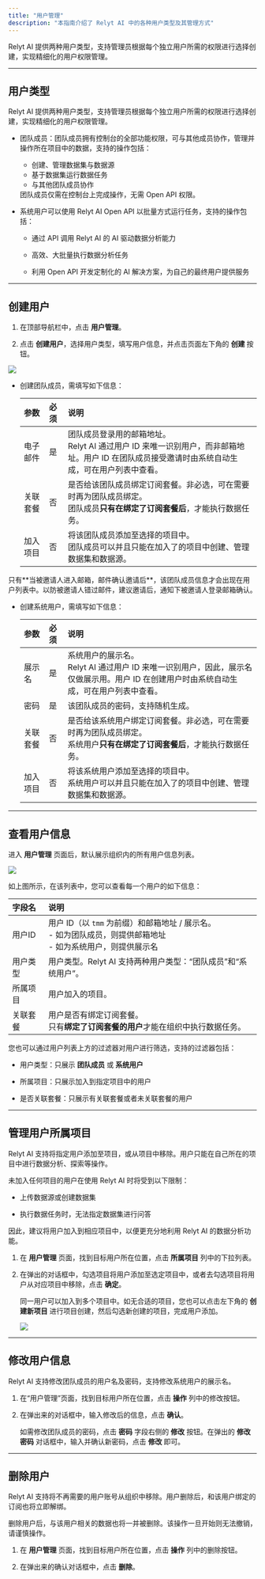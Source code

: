 ```yaml
---
title: "用户管理"
description: "本指南介绍了 Relyt AI 中的各种用户类型及其管理方式"
---
```



Relyt AI 提供两种用户类型，支持管理员根据每个独立用户所需的权限进行选择创建，实现精细化的用户权限管理。

---

## 用户类型

Relyt AI 提供两种用户类型，支持管理员根据每个独立用户所需的权限进行选择创建，实现精细化的用户权限管理。

- 团队成员：团队成员拥有控制台的全部功能权限，可与其他成员协作，管理并操作所在项目中的数据，支持的操作包括：

  - 创建、管理数据集与数据源
  - 基于数据集运行数据任务
  - 与其他团队成员协作
  
  <Tip>
   团队成员仅需在控制台上完成操作，无需 Open API 权限。
  </Tip>

- 系统用户可以使用 Relyt AI Open API 以批量方式运行任务，支持的操作包括：

  - 通过 API 调用 Relyt AI 的 AI 驱动数据分析能力

  - 高效、大批量执行数据分析任务

  - 利用 Open API 开发定制化的 AI 解决方案，为自己的最终用户提供服务
  
---
  
## 创建用户

1. 在顶部导航栏中，点击 **用户管理**。

2. 点击 **创建用户**，选择用户类型，填写用户信息，并点击页面左下角的 **创建** 按钮。

  <Frame>
    <img src="/admin/img/add-user.png" style={{ borderRadius: '0.5rem' }} />
  </Frame>
  
  - 创建团队成员，需填写如下信息：

    | 参数 | 必须 | 说明 |
    | :- | :- | :- |
    | 电子邮件 | 是 | 团队成员登录用的邮箱地址。<br/> Relyt AI 通过用户 ID 来唯一识别用户，而非邮箱地址。用户 ID 在团队成员接受邀请时由系统自动生成，可在用户列表中查看。|
    | 关联套餐 | 否 | 是否给该团队成员绑定订阅套餐。非必选，可在需要时再为团队成员绑定。<br/> 团队成员**只有在绑定了订阅套餐后**，才能执行数据任务。|
    | 加入项目 | 否 | 将该团队成员添加至选择的项目中。<br/> 团队成员可以并且只能在加入了的项目中创建、管理数据集和数据源。 |

  <Warning>
    只有**当被邀请人进入邮箱，邮件确认邀请后**，该团队成员信息才会出现在用户列表中。以防被邀请人错过邮件，建议邀请后，通知下被邀请人登录邮箱确认。
  </Warning>

  - 创建系统用户，需填写如下信息：

    | 参数 | 必须 | 说明 |
    | :- | :- | :- |
    | 展示名 | 是 | 系统用户的展示名。<br/> Relyt AI 通过用户 ID 来唯一识别用户，因此，展示名仅做展示用。用户 ID 在创建用户时由系统自动生成，可在用户列表中查看。|
    | 密码 | 是 | 该团队成员的密码，支持随机生成。 |
    | 关联套餐 | 否 | 是否给该系统用户绑定订阅套餐。非必选，可在需要时再为团队成员绑定。<br/> 系统用户**只有在绑定了订阅套餐后**，才能执行数据任务。 |
    | 加入项目 | 否 | 将该系统用户添加至选择的项目中。<br/> 系统用户可以并且只能在加入了的项目中创建、管理数据集和数据源。 |

---

## 查看用户信息

进入 **用户管理** 页面后，默认展示组织内的所有用户信息列表。

<Frame>
  <img src="/admin/img/user-list.png" style={{ borderRadius: '0.5rem' }} />
</Frame>

如上图所示，在该列表中，您可以查看每一个用户的如下信息：

| 字段名 | 说明 |
| :- | :- |
| 用户ID |  用户 ID（以 `tmm` 为前缀）和邮箱地址 / 展示名。 <br/> - 如为团队成员，则提供邮箱地址 <br/> - 如为系统用户，则提供展示名 |
| 用户类型 |  用户类型。Relyt AI 支持两种用户类型：“团队成员”和“系统用户”。 |
| 所属项目 |  用户加入的项目。 |
| 关联套餐 |  用户是否有绑定订阅套餐。<br/> 只有**绑定了订阅套餐的用户**才能在组织中执行数据任务。 | 


您也可以通过用户列表上方的过滤器对用户进行筛选，支持的过滤器包括：

- 用户类型：只展示 **团队成员** 或 **系统用户**

- 所属项目：只展示加入到指定项目中的用户

- 是否关联套餐：只展示有关联套餐或者未关联套餐的用户

---

## 管理用户所属项目

Relyt AI 支持将指定用户添加至项目，或从项目中移除。用户只能在自己所在的项目中进行数据分析、探索等操作。

未加入任何项目的用户在使用 Relyt AI 时将受到以下限制：

- 上传数据源或创建数据集

- 执行数据任务时，无法指定数据集进行问答

因此，建议将用户加入到相应项目中，以便更充分地利用 Relyt AI 的数据分析功能。

1. 在 **用户管理** 页面，找到目标用户所在位置，点击 **所属项目** 列中的下拉列表。

2. 在弹出的对话框中，勾选项目将用户添加至选定项目中，或者去勾选项目将用户从对应项目中移除，点击 **确定**。

    同一用户可以加入到多个项目中。如无合适的项目，您也可以点击左下角的 **创建新项目** 进行项目创建，然后勾选新创建的项目，完成用户添加。

    <Frame>
     <img src="/admin/img/manage-project.png" style={{ borderRadius: '0.5rem' }} />
    </Frame>
  
---

## 修改用户信息

Relyt AI 支持修改团队成员的用户名及密码，支持修改系统用户的展示名。

1. 在“用户管理”页面，找到目标用户所在位置，点击 **操作** 列中的修改按钮。

2. 在弹出来的对话框中，输入修改后的信息，点击 **确认**。

    如需修改团队成员的密码，点击 **密码** 字段右侧的 **修改** 按钮。在弹出的 **修改密码** 对话框中，输入并确认新密码，点击 **修改** 即可。


---

## 删除用户

Relyt AI 支持将不再需要的用户账号从组织中移除。用户删除后，和该用户绑定的订阅也将立即解绑。

<Warning>
删除用户后，与该用户相关的数据也将一并被删除。该操作一旦开始则无法撤销，请谨慎操作。
</Warning>

1. 在 **用户管理** 页面，找到目标用户所在位置，点击 **操作** 列中的删除按钮。

2. 在弹出来的确认对话框中，点击 **删除**。